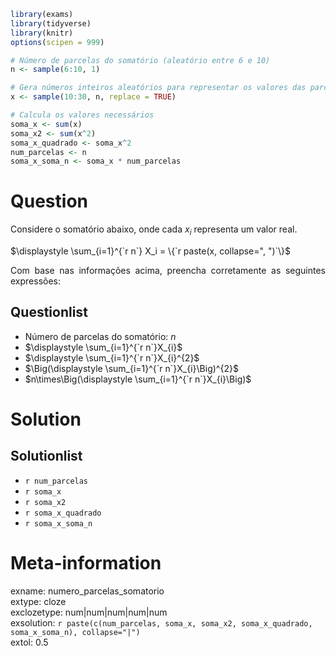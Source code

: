 ```r
library(exams)
library(tidyverse)
library(knitr)
options(scipen = 999)

# Número de parcelas do somatório (aleatório entre 6 e 10)
n <- sample(6:10, 1)

# Gera números inteiros aleatórios para representar os valores das parcelas
x <- sample(10:30, n, replace = TRUE)

# Calcula os valores necessários
soma_x <- sum(x)
soma_x2 <- sum(x^2)
soma_x_quadrado <- soma_x^2
num_parcelas <- n
soma_x_soma_n <- soma_x * num_parcelas
```

Question
========

<p style="text-align: justify;">
Considere o somatório abaixo, onde cada $x_{i}$ representa um valor real.
</p>

$\displaystyle \sum_{i=1}^{`r n`} X_i = \{`r paste(x, collapse=", ")`\}$

<p style="text-align: justify;">
Com base nas informações acima, preencha corretamente as seguintes expressões:
</p>

Questionlist
------------
* Número de parcelas do somatório: $n$
* $\displaystyle \sum_{i=1}^{`r n`}X_{i}$
* $\displaystyle \sum_{i=1}^{`r n`}X_{i}^{2}$
* $\Big(\displaystyle \sum_{i=1}^{`r n`}X_{i}\Big)^{2}$
* $n\times\Big(\displaystyle \sum_{i=1}^{`r n`}X_{i}\Big)$

Solution
========

Solutionlist
------------
* `r num_parcelas`
* `r soma_x`
* `r soma_x2`
* `r soma_x_quadrado`
* `r soma_x_soma_n`

Meta-information
================

exname: numero_parcelas_somatorio  
extype: cloze  
exclozetype: num|num|num|num|num  
exsolution: `r paste(c(num_parcelas, soma_x, soma_x2, soma_x_quadrado, soma_x_soma_n), collapse="|")`  
extol: 0.5  

